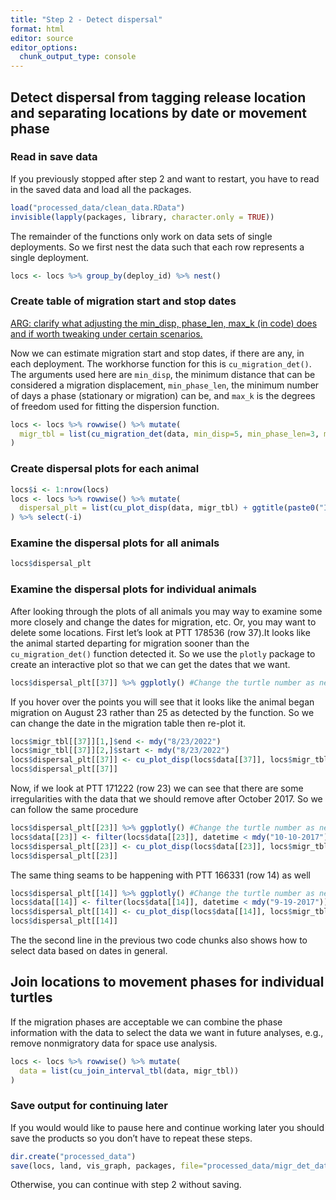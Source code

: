 ```yaml
---
title: "Step 2 - Detect dispersal"
format: html
editor: source
editor_options: 
  chunk_output_type: console
---
```


## Detect dispersal from tagging release location and separating locations by date or movement phase

### Read in save data
If you previously stopped after step 2 and want to restart, you have to read in the saved data and load all the packages.

```r
load("processed_data/clean_data.RData")
invisible(lapply(packages, library, character.only = TRUE))
```

The remainder of the functions only work on data sets of single deployments. So we first nest the data such that each row represents a single deployment.

```r
locs <- locs %>% group_by(deploy_id) %>% nest()
```


### Create table of migration start and stop dates

[ARG: clarify what adjusting the min_disp, phase_len, max_k (in code) does and if worth tweaking under certain scenarios.]{.underline}

Now we can estimate migration start and stop dates, if there are any, in each deployment. The workhorse function for this is `cu_migration_det()`. The arguments used here are `min_disp`, the minimum distance that can be considered a migration displacement, `min_phase_len`, the minimum number of days a phase (stationary or migration) can be, and `max_k` is the degrees of freedom used for fitting the dispersion function. 

```r
locs <- locs %>% rowwise() %>% mutate(
  migr_tbl = list(cu_migration_det(data, min_disp=5, min_phase_len=3, max_k=30))
)
```

### Create dispersal plots for each animal

```r
locs$i <- 1:nrow(locs)
locs <- locs %>% rowwise() %>% mutate(
  dispersal_plt = list(cu_plot_disp(data, migr_tbl) + ggtitle(paste0("ID:",deploy_id, " / row:",i)))
) %>% select(-i)
```

### Examine the dispersal plots for all animals

```r
locs$dispersal_plt

```

### Examine the dispersal plots for individual animals

After looking through the plots of all animals you may way to examine some more closely and change the dates for migration, etc. Or, you may want to delete some locations. First let's look at PTT 178536 (row 37).It looks like the animal started departing for migration sooner than the `cu_migration_det()` function detected it. So we use the `plotly` package to create an interactive plot so that we can get the dates that we want.
```r
locs$dispersal_plt[[37]] %>% ggplotly() #Change the turtle number as needed
```
If you hover over the points you will see that it looks like the animal began migration on August 23 rather than 25 as detected by the function. So we can change the date in the migration table then re-plot it. 
```r
locs$migr_tbl[[37]][1,]$end <- mdy("8/23/2022")
locs$migr_tbl[[37]][2,]$start <- mdy("8/23/2022")
locs$dispersal_plt[[37]] <- cu_plot_disp(locs$data[[37]], locs$migr_tbl[[37]]) + ggtitle(paste0("ID:",locs$deploy_id[[37]], " / row:",37))
locs$dispersal_plt[[37]]
```

Now, if we look at PTT 171222 (row 23) we can see that there are some irregularities with the data that we should remove after October 2017. So we can follow the same procedure
```r
locs$dispersal_plt[[23]] %>% ggplotly() #Change the turtle number as needed
locs$data[[23]] <- filter(locs$data[[23]], datetime < mdy("10-10-2017"))
locs$dispersal_plt[[23]] <- cu_plot_disp(locs$data[[23]], locs$migr_tbl[[23]]) + ggtitle(paste0("ID:",locs$deploy_id[[23]], " / row:",23))
locs$dispersal_plt[[23]]
```
The same thing seams to be happening with PTT 166331 (row 14) as well
```r
locs$dispersal_plt[[14]] %>% ggplotly() #Change the turtle number as needed
locs$data[[14]] <- filter(locs$data[[14]], datetime < mdy("9-19-2017"))
locs$dispersal_plt[[14]] <- cu_plot_disp(locs$data[[14]], locs$migr_tbl[[14]]) + ggtitle(paste0("ID:",locs$deploy_id[[14]], " / row:",14))
locs$dispersal_plt[[14]]
```
The the second line in the previous two code chunks also shows how to select data based on dates in general.

## Join locations to movement phases for individual turtles

If the migration phases are acceptable we can combine the phase information with the data to select the data we want in future analyses, e.g., remove nonmigratory data for space use analysis. 
```r
locs <- locs %>% rowwise() %>% mutate(
  data = list(cu_join_interval_tbl(data, migr_tbl))
)
```

### Save output for continuing later
If you would would like to pause here and continue working later you should save the products so you don't have to repeat these steps.
```r
dir.create("processed_data")
save(locs, land, vis_graph, packages, file="processed_data/migr_det_data.RData")
```
Otherwise, you can continue with step 2 without saving.